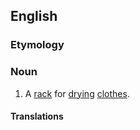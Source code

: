 ==English==

===Etymology===
{{rfe}}

===Noun===
{{en-noun|sg=[[clothes]] [[maiden]]}}

# A [[rack]] for [[dry]]ing [[clothes]].

====Translations====
{{trans-see|rack for drying clothes|clotheshorse}}